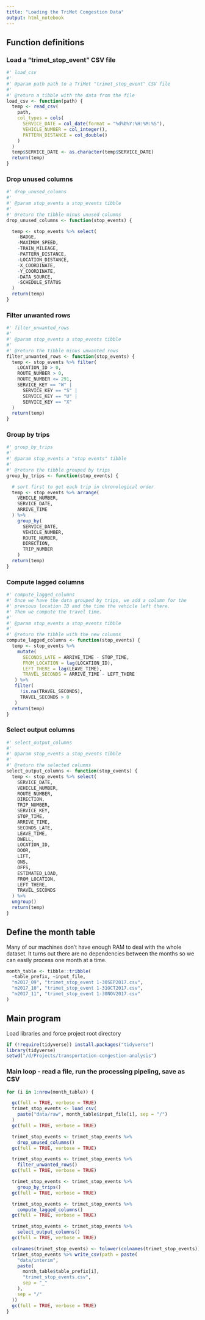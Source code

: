 ```yaml
---
title: "Loading the TriMet Congestion Data"
output: html_notebook
---
```


## Function definitions

### Load a "trimet_stop_event" CSV file
```r
#' load_csv
#'
#' @param path path to a TriMet "trimet_stop_event" CSV file
#'
#' @return a tibble with the data from the file
load_csv <- function(path) {
  temp <- read_csv(
    path,
    col_types = cols(
      SERVICE_DATE = col_date(format = "%d%b%Y:%H:%M:%S"),
      VEHICLE_NUMBER = col_integer(),
      PATTERN_DISTANCE = col_double()
    )
  )
  temp$SERVICE_DATE <- as.character(temp$SERVICE_DATE)
  return(temp)
}
```

### Drop unused columns
```r
#' drop_unused_columns
#'
#' @param stop_events a stop_events tibble
#'
#' @return the tibble minus unused columns
drop_unused_columns <- function(stop_events) {

  temp <- stop_events %>% select(
    -BADGE,
    -MAXIMUM_SPEED,
    -TRAIN_MILEAGE,
    -PATTERN_DISTANCE,
    -LOCATION_DISTANCE,
    -X_COORDINATE,
    -Y_COORDINATE,
    -DATA_SOURCE,
    -SCHEDULE_STATUS
  )
  return(temp)
}
```

### Filter unwanted rows
```r
#' filter_unwanted_rows
#'
#' @param stop_events a stop_events tibble
#'
#' @return the tibble minus unwanted rows
filter_unwanted_rows <- function(stop_events) {
  temp <- stop_events %>% filter(
    LOCATION_ID > 0,
    ROUTE_NUMBER > 0,
    ROUTE_NUMBER <= 291,
    SERVICE_KEY == "W" |
      SERVICE_KEY == "S" |
      SERVICE_KEY == "U" |
      SERVICE_KEY == "X"
  )
  return(temp)
}
```

### Group by trips
```r

#' group_by_trips
#'
#' @param stop_events a "stop events" tibble
#'
#' @return the tibble grouped by trips
group_by_trips <- function(stop_events) {

  # sort first to get each trip in chronological order
  temp <- stop_events %>% arrange(
    VEHICLE_NUMBER,
    SERVICE_DATE,
    ARRIVE_TIME
  ) %>%
    group_by(
      SERVICE_DATE,
      VEHICLE_NUMBER,
      ROUTE_NUMBER,
      DIRECTION,
      TRIP_NUMBER
    )
  return(temp)
}
```

### Compute lagged columns
```r
#' compute_lagged_columns
#' Once we have the data grouped by trips, we add a column for the
#' previous location ID and the time the vehicle left there.
#' Then we compute the travel time.
#'
#' @param stop_events a stop_events tibble
#'
#' @return the tibble with the new columns
compute_lagged_columns <- function(stop_events) {
  temp <- stop_events %>%
    mutate(
      SECONDS_LATE = ARRIVE_TIME - STOP_TIME,
      FROM_LOCATION = lag(LOCATION_ID),
      LEFT_THERE = lag(LEAVE_TIME),
      TRAVEL_SECONDS = ARRIVE_TIME - LEFT_THERE
   ) %>%
   filter(
     !is.na(TRAVEL_SECONDS),
     TRAVEL_SECONDS > 0
   )
  return(temp)
}
```

### Select output columns
```r
#' select_output_columns
#'
#' @param stop_events a stop_events tibble
#'
#' @return the selected columns
select_output_columns <- function(stop_events) {
  temp <- stop_events %>% select(
    SERVICE_DATE,
    VEHICLE_NUMBER,
    ROUTE_NUMBER,
    DIRECTION,
    TRIP_NUMBER,
    SERVICE_KEY,
    STOP_TIME,
    ARRIVE_TIME,
    SECONDS_LATE,
    LEAVE_TIME,
    DWELL,
    LOCATION_ID,
    DOOR,
    LIFT,
    ONS,
    OFFS,
    ESTIMATED_LOAD,
    FROM_LOCATION,
    LEFT_THERE,
    TRAVEL_SECONDS
  ) %>%
  ungroup()
  return(temp)
}
```

## Define the month table
Many of our machines don't have enough RAM to deal with the whole dataset. It turns out there are no dependencies between the months so we can easily process one month at a time.
```r
month_table <- tibble::tribble(
  ~table_prefix, ~input_file,
  "m2017_09", "trimet_stop_event 1-30SEP2017.csv",
  "m2017_10", "trimet_stop_event 1-31OCT2017.csv",
  "m2017_11", "trimet_stop_event 1-30NOV2017.csv"
)
```

## Main program
Load libraries and force project root directory
```r
if (!require(tidyverse)) install.packages("tidyverse")
library(tidyverse)
setwd("/d/Projects/transportation-congestion-analysis")
```

### Main loop - read a file, run the processing pipeling, save as CSV
```r
for (i in 1:nrow(month_table)) {

  gc(full = TRUE, verbose = TRUE)
  trimet_stop_events <- load_csv(
    paste("data/raw", month_table$input_file[i], sep = "/")
  )
  gc(full = TRUE, verbose = TRUE)

  trimet_stop_events <- trimet_stop_events %>%
    drop_unused_columns()
  gc(full = TRUE, verbose = TRUE)

  trimet_stop_events <- trimet_stop_events %>%
    filter_unwanted_rows()
  gc(full = TRUE, verbose = TRUE)

  trimet_stop_events <- trimet_stop_events %>%
    group_by_trips()
  gc(full = TRUE, verbose = TRUE)

  trimet_stop_events <- trimet_stop_events %>%
    compute_lagged_columns()
  gc(full = TRUE, verbose = TRUE)

  trimet_stop_events <- trimet_stop_events %>%
    select_output_columns()
  gc(full = TRUE, verbose = TRUE)

  colnames(trimet_stop_events) <- tolower(colnames(trimet_stop_events))
  trimet_stop_events %>% write_csv(path = paste(
    "data/interim",
    paste(
      month_table$table_prefix[i],
      "trimet_stop_events.csv",
      sep = "_"
    ),
    sep = "/"
  ))
  gc(full = TRUE, verbose = TRUE)
}
```

